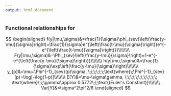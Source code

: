 ```yaml
---
output: html_document
---
```


### Functional relationships for <script type='math/tex'>Y \sim SEV(\mu,\sigma),\;\;Y\in(-\infty,\infty)</script>

$$
\begin{aligned}
f(y|\mu,\sigma)&=\frac{1}{\sigma}\phi_{sev}\left(\frac{y-\mu}{\sigma}\right)=\frac{1}{\sigma}e^{\left(\frac{t-\mu}{\sigma}\right)}e^{-e^{\left(\frac{t-\mu}{\sigma}\right)}}\\\\\\\\
F(y|\mu,\sigma)&=\Phi_{sev}\left(\frac{y-\mu}{\sigma}\right)=1-e^{-e^{\left(\frac{y-\mu}{\sigma}\right)}}\\\\\\\\
h(y|\mu,\sigma)&=\frac{1}{\sigma}\exp\left(\frac{y-\mu}{\sigma}\right)\\\\\\\\
y_{p}&=\mu+\Phi^{-1}_{sev}(p)\sigma, \;\;\;\;\;\;\text{where}\;\Phi^{-1}_{sev}(p)=\log[-\log(1-p)]\\\\\\\\
E[Y]&=\mu-\sigma\gamma, \;\;\;\;\;\;\;\;\;\;\;\; \text{where}\;\;\gamma\approx 0.5772\;\;\text{(Euler's Constant)}\\\\\\\\
Var[Y]&=\sigma^2\pi^2/6
\end{aligned}
$$
